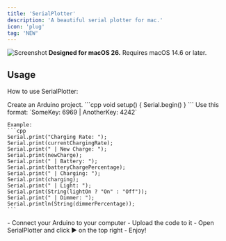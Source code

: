 ```yaml
---
title: 'SerialPlotter'
description: 'A beautiful serial plotter for mac.'
icon: 'plug'
tag: 'NEW'
---
```


![Screenshot](https://cdn.jsdelivr.net/gh/asboy2035/SerialPlotter@main/Screenshots/Main.png)
**Designed for macOS 26.** Requires macOS 14.6 or later.

## Usage
How to use SerialPlotter:

<Steps>
  <Step title="Start with an Arduino Project">
    Create an Arduino project.
  </Step>

  <Step title="Initialize the Serial">
    ```cpp
    void setup() {
      Serial.begin()
    }
    ```
  </Step>

  <Step title="Print your Logs">
    Use this format: `SomeKey: 6969 | AnotherKey: 4242`

    Example:
    ```cpp
    Serial.print("Charging Rate: ");
    Serial.print(currentChargingRate);
    Serial.print(" | New Charge: ");
    Serial.print(newCharge);
    Serial.print(" | Battery: ");
    Serial.print(batteryChargePercentage);
    Serial.print(" | Charging: ");
    Serial.print(charging);
    Serial.print(" | Light: ");
    Serial.print(String(lightOn ? "On" : "Off"));
    Serial.print(" | Dimmer: ");
    Serial.println(String(dimmerPercentage));
    ```
  </Step>

  <Step title="Run your Code and SerialPlotter">
    - Connect your Arduino to your computer
    - Upload the code to it
    - Open SerialPlotter and click ▶︎ on the top right
    - Enjoy!
  </Step>
</Steps>
